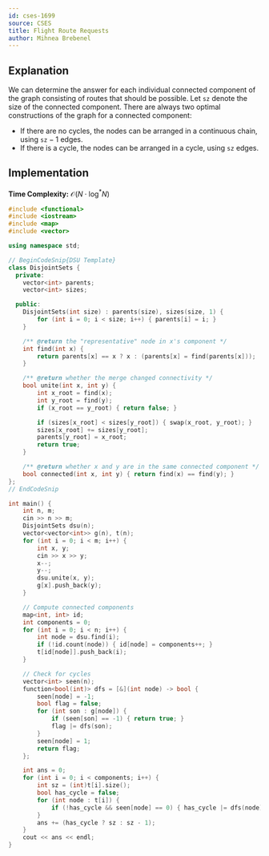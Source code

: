 ```yaml
---
id: cses-1699
source: CSES
title: Flight Route Requests
author: Mihnea Brebenel
---
```


## Explanation

We can determine the answer for each individual connected component of the graph consisting of routes that should be possible. Let $\texttt{sz}$ denote the size of the connected component. There are always two optimal constructions of the graph for a connected component:

- If there are no cycles, the nodes can be arranged in a continuous chain, using  $\texttt{sz}-1$ edges.
- If there is a cycle, the nodes can be arranged in a cycle, using $\texttt{sz}$ edges.

## Implementation

**Time Complexity:** $\mathcal{O}(N \cdot \log^*{N})$

<LanguageSection>
<CPPSection>

```cpp
#include <functional>
#include <iostream>
#include <map>
#include <vector>

using namespace std;

// BeginCodeSnip{DSU Template}
class DisjointSets {
  private:
	vector<int> parents;
	vector<int> sizes;

  public:
	DisjointSets(int size) : parents(size), sizes(size, 1) {
		for (int i = 0; i < size; i++) { parents[i] = i; }
	}

	/** @return the "representative" node in x's component */
	int find(int x) {
		return parents[x] == x ? x : (parents[x] = find(parents[x]));
	}

	/** @return whether the merge changed connectivity */
	bool unite(int x, int y) {
		int x_root = find(x);
		int y_root = find(y);
		if (x_root == y_root) { return false; }

		if (sizes[x_root] < sizes[y_root]) { swap(x_root, y_root); }
		sizes[x_root] += sizes[y_root];
		parents[y_root] = x_root;
		return true;
	}

	/** @return whether x and y are in the same connected component */
	bool connected(int x, int y) { return find(x) == find(y); }
};
// EndCodeSnip

int main() {
	int n, m;
	cin >> n >> m;
	DisjointSets dsu(n);
	vector<vector<int>> g(n), t(n);
	for (int i = 0; i < m; i++) {
		int x, y;
		cin >> x >> y;
		x--;
		y--;
		dsu.unite(x, y);
		g[x].push_back(y);
	}

	// Compute connected components
	map<int, int> id;
	int components = 0;
	for (int i = 0; i < n; i++) {
		int node = dsu.find(i);
		if (!id.count(node)) { id[node] = components++; }
		t[id[node]].push_back(i);
	}

	// Check for cycles
	vector<int> seen(n);
	function<bool(int)> dfs = [&](int node) -> bool {
		seen[node] = -1;
		bool flag = false;
		for (int son : g[node]) {
			if (seen[son] == -1) { return true; }
			flag |= dfs(son);
		}
		seen[node] = 1;
		return flag;
	};

	int ans = 0;
	for (int i = 0; i < components; i++) {
		int sz = (int)t[i].size();
		bool has_cycle = false;
		for (int node : t[i]) {
			if (!has_cycle && seen[node] == 0) { has_cycle |= dfs(node); }
		}
		ans += (has_cycle ? sz : sz - 1);
	}
	cout << ans << endl;
}
```

</CPPSection>
</LanguageSection>
